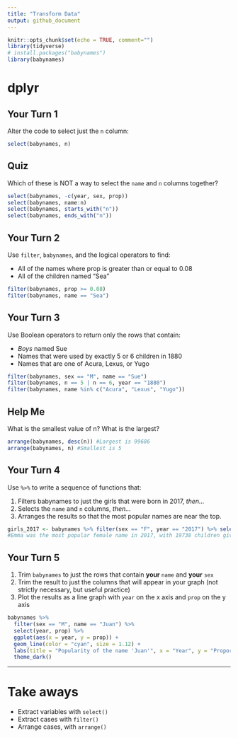 ```yaml
---
title: "Transform Data"
output: github_document
---
```



```r
knitr::opts_chunk$set(echo = TRUE, comment="")
library(tidyverse)
# install.packages("babynames")
library(babynames)
```


# dplyr

## Your Turn 1

Alter the code to select just the `n` column:

```r
select(babynames, n)
```

## Quiz

Which of these is NOT a way to select the `name` and `n` columns together?

```r
select(babynames, -c(year, sex, prop))
select(babynames, name:n)
select(babynames, starts_with("n"))
select(babynames, ends_with("n"))
```

## Your Turn 2

Use `filter`, `babynames`, and the logical operators to find:

* All of the names where prop is greater than or equal to 0.08  
* All of the children named "Sea"  

```r
filter(babynames, prop >= 0.08)
filter(babynames, name == "Sea")

```

## Your Turn 3

Use Boolean operators to return only the rows that contain:

* _Boys_ named Sue  
* Names that were used by exactly 5 or 6 children in 1880  
* Names that are one of Acura, Lexus, or Yugo

```r
filter(babynames, sex == "M", name == "Sue")
filter(babynames, n == 5 | n == 6, year == "1880")
filter(babynames, name %in% c("Acura", "Lexus", "Yugo"))
```

## Help Me

What is the smallest value of n?
What is the largest?

```r
arrange(babynames, desc(n)) #Largest is 99686
arrange(babynames, n) #Smallest is 5
```

## Your Turn 4

Use `%>%` to write a sequence of functions that: 

1. Filters babynames to just the girls that were born in 2017, *then...*  
2. Selects the `name` and `n` columns, *then...*  
3. Arranges the results so that the most popular names are near the top.

```r
girls_2017 <- babynames %>% filter(sex == "F", year == "2017") %>% select(name, n) %>% arrange(desc(n))
#Emma was the most popular female name in 2017, with 19738 children given the name!
```

## Your Turn 5

1. Trim `babynames` to just the rows that contain **your** `name` and **your** `sex`  
2. Trim the result to just the columns that will appear in your graph (not strictly necessary, but useful practice)  
3. Plot the results as a line graph with `year` on the x axis and `prop` on the y axis

```r
babynames %>% 
  filter(sex == "M", name == "Juan") %>% 
  select(year, prop) %>% 
  ggplot(aes(x = year, y = prop)) +
  geom_line(color = "cyan", size = 1.12) +
  labs(title = "Popularity of the name 'Juan'", x = "Year", y = "Proportion of Males born") +
  theme_dark()
```

***

# Take aways

* Extract variables with `select()`  
* Extract cases with `filter()`  
* Arrange cases, with `arrange()`  


